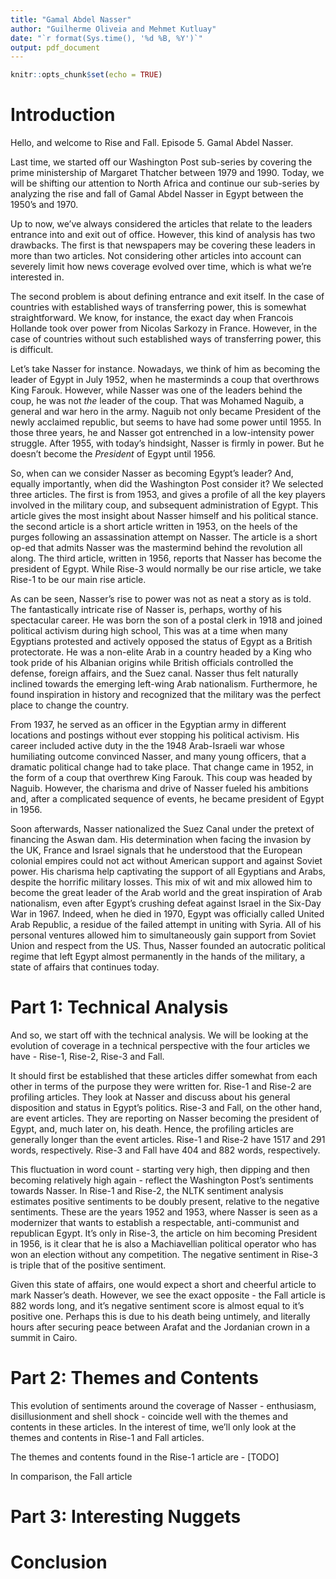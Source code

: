```yaml
---
title: "Gamal Abdel Nasser"
author: "Guilherme Oliveia and Mehmet Kutluay"
date: "`r format(Sys.time(), '%d %B, %Y')`"
output: pdf_document
---
```


```r
knitr::opts_chunk$set(echo = TRUE)
```

# Introduction

Hello, and welcome to Rise and Fall. Episode 5. Gamal Abdel Nasser. 

Last time, we started off our Washington Post sub-series by covering the prime ministership of Margaret Thatcher between 1979 and 1990. Today, we will be shifting our attention to North Africa and continue our sub-series by analyzing the rise and fall of Gamal Abdel Nasser in Egypt between the 1950's and 1970.

Up to now, we've always considered the articles that relate to the leaders entrance into and exit out of office. However, this kind of analysis has two drawbacks. The first is that newspapers may be covering these leaders in more than two articles. Not considering other articles into account can severely limit how news coverage evolved over time, which is what we're interested in.

The second problem is about defining entrance and exit itself. In the case of countries with established ways of transferring power, this is somewhat straightforward. We know, for instance, the exact day when Francois Hollande took over power from Nicolas Sarkozy in France. However, in the case of countries without such established ways of transferring power, this is difficult. 

Let's take Nasser for instance. Nowadays, we think of him as becoming the leader of Egypt in July 1952, when he masterminds a coup that overthrows King Farouk. However, while Nasser was one of the leaders behind the coup, he was not _the_ leader of the coup. That was Mohamed Naguib, a general and war hero in the army. Naguib not only became President of the newly acclaimed republic, but seems to have had some power until 1955. In those three years, he and Nasser got entrenched in a low-intensity power struggle. After 1955, with today's hindsight, Nasser is firmly in power. But he doesn't become the _President_ of Egypt until 1956. 

So, when can we consider Nasser as becoming Egypt's leader? And, equally importantly, when did the Washington Post consider it? We selected three articles. The first is from 1953, and gives a profile of all the key players involved in the military coup, and subsequent administration of Egypt. This article gives the most insight about Nasser himself and his political stance. the second article is a short article written in 1953, on the heels of the purges following an assassination attempt on Nasser. The article is a short op-ed that admits Nasser was the mastermind behind the revolution all along. The third article, written in 1956, reports that Nasser has become the president of Egypt. While Rise-3 would normally be our rise article, we take Rise-1 to be our main rise article. 

As can be seen, Nasser's rise to power was not as neat a story as is told. The fantastically intricate rise of Nasser is, perhaps, worthy of his spectacular career. He was born the son of a postal clerk in 1918 and joined political activism during high school, This was at a time when many Egyptians protested and actively opposed the status of Egypt as a British protectorate. He was a non-elite Arab in a country headed by a King who took pride of his Albanian origins while British officials controlled the defense, foreign affairs, and the Suez canal. Nasser thus felt naturally inclined towards the emerging left-wing Arab nationalism. Furthermore, he found inspiration in history and recognized that the military was the perfect place to change the country. 

From 1937, he served as an officer in the Egyptian army in different locations and postings without ever stopping his political activism. His career included active duty in the the 1948 Arab-Israeli war whose humiliating outcome convinced Nasser, and many young officers, that a dramatic political change had to take place. That change came in 1952, in the form of a coup that overthrew King Farouk. This coup was headed by Naguib. However, the charisma and drive of Nasser fueled his ambitions and, after a complicated sequence of events, he became president of Egypt in 1956. 

Soon afterwards, Nasser nationalized the Suez Canal under the pretext of financing the Aswan dam. His determination when facing the invasion by the UK, France and Israel signals that he understood that the European colonial empires could not act without American support and against Soviet power. His charisma help captivating the support of all Egyptians and Arabs, despite the horrific military losses. This mix of wit and mix allowed him to become the great leader of the Arab world and the great inspiration of Arab nationalism, even after Egypt’s crushing defeat against Israel in the Six-Day War in 1967. Indeed, when he died in 1970, Egypt was officially called United Arab Republic, a residue of the failed attempt in uniting with Syria. All of his personal ventures allowed him to simultaneously gain support from Soviet Union and respect from the US. Thus, Nasser founded an autocratic political regime that left Egypt almost permanently in the hands of the military, a state of affairs that continues today.

# Part 1: Technical Analysis

And so, we start off with the technical analysis. We will be looking at the evolution of coverage in a technical perspective with the four articles we have - Rise-1, Rise-2, Rise-3 and Fall.

It should first be established that these articles differ somewhat from each other in terms of the purpose they were written for. Rise-1 and Rise-2 are profiling articles. They look at Nasser and discuss about his general disposition and status in Egypt's politics. Rise-3 and Fall, on the other hand, are event articles. They are reporting on Nasser becoming the president of Egypt, and, much later on, his death. Hence, the profiling articles are generally longer than the event articles. Rise-1 and Rise-2 have 1517 and 291 words, respectively. Rise-3 and Fall have 404 and 882 words, respectively. 

This fluctuation in word count - starting very high, then dipping and then becoming relatively high again - reflect the Washington Post's sentiments towards Nasser. In Rise-1 and Rise-2, the NLTK sentiment analysis estimates positive sentiments to be doubly present, relative to the negative sentiments. These are the years 1952 and 1953, where Nasser is seen as a modernizer that wants to establish a respectable, anti-communist and republican Egypt. It's only in Rise-3, the article on him becoming President in 1956, is it clear that he is also a Machiavellian political operator who has won an election without any competition. The negative sentiment in Rise-3 is triple that of the positive sentiment. 

Given this state of affairs, one would expect a short and cheerful article to mark Nasser's death. However, we see the exact opposite - the Fall article is 882 words long, and it's negative sentiment score is almost equal to it's positive one. Perhaps this is due to his death being untimely, and literally hours after securing peace between Arafat and the Jordanian crown in a summit in Cairo. 

# Part 2: Themes and Contents

This evolution of sentiments around the coverage of Nasser - enthusiasm, disillusionment and shell shock - coincide well with the themes and contents in these articles. In the interest of time, we'll only look at the themes and contents in Rise-1 and Fall articles.

The themes and contents found in the Rise-1 article are - [TODO]

In comparison, the Fall article 

# Part 3: Interesting Nuggets

# Conclusion
